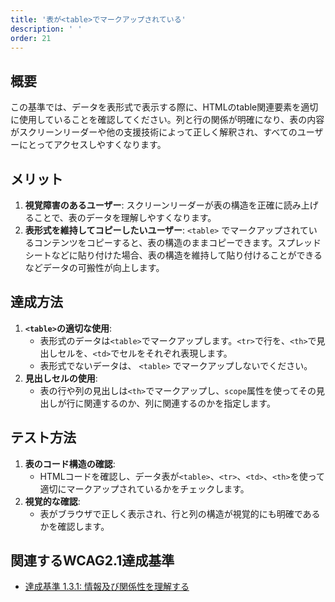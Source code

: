 ```yaml
---
title: '表が<table>でマークアップされている'
description: ' '
order: 21
---
```

## 概要
この基準では、データを表形式で表示する際に、HTMLのtable関連要素を適切に使用していることを確認してください。列と行の関係が明確になり、表の内容がスクリーンリーダーや他の支援技術によって正しく解釈され、すべてのユーザーにとってアクセスしやすくなります。

## メリット
1. **視覚障害のあるユーザー**: スクリーンリーダーが表の構造を正確に読み上げることで、表のデータを理解しやすくなります。
2. **表形式を維持してコピーしたいユーザー**: `<table>` でマークアップされているコンテンツをコピーすると、表の構造のままコピーできます。スプレッドシートなどに貼り付けた場合、表の構造を維持して貼り付けることができるなどデータの可搬性が向上します。

## 達成方法
1. **`<table>`の適切な使用**:
    - 表形式のデータは`<table>`でマークアップします。`<tr>`で行を、`<th>`で見出しセルを、`<td>`でセルをそれぞれ表現します。
    - 表形式でないデータは、 `<table>` でマークアップしないでください。
2. **見出しセルの使用**:
    - 表の行や列の見出しは`<th>`でマークアップし、`scope`属性を使ってその見出しが行に関連するのか、列に関連するのかを指定します。

## テスト方法
1. **表のコード構造の確認**:
    - HTMLコードを確認し、データ表が`<table>`、`<tr>`、`<td>`、`<th>`を使って適切にマークアップされているかをチェックします。
2. **視覚的な確認**:
    - 表がブラウザで正しく表示され、行と列の構造が視覚的にも明確であるかを確認します。

## 関連するWCAG2.1達成基準
- [達成基準 1.3.1: 情報及び関係性を理解する](https://waic.jp/translations/WCAG21/Understanding/info-and-relationships.html)
